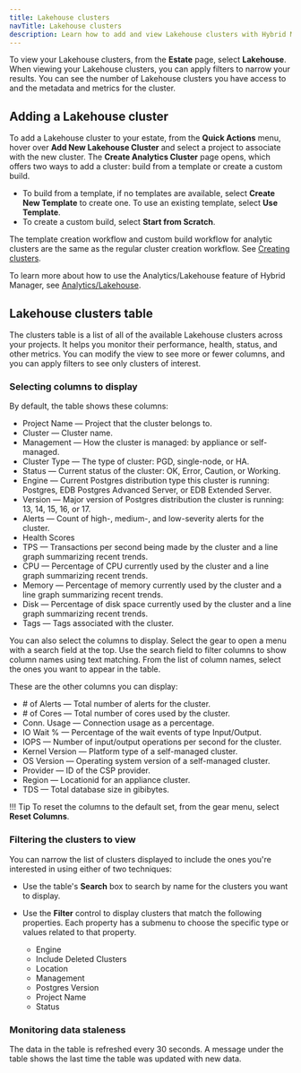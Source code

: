 ```yaml
---
title: Lakehouse clusters
navTitle: Lakehouse clusters
description: Learn how to add and view Lakehouse clusters with Hybrid Manager.
---
```


To view your Lakehouse clusters, from the **Estate** page, select **Lakehouse**. When viewing your Lakehouse clusters, you can apply filters to narrow your results. You can see the number of Lakehouse clusters you have access to and the metadata and metrics for the cluster.

## Adding a Lakehouse cluster

To add a Lakehouse cluster to your estate, from the **Quick Actions** menu, hover over **Add New Lakehouse Cluster** and select a project to associate with the new cluster. The **Create Analytics Cluster** page opens, which offers two ways to add a cluster: build from a template or create a custom build.

- To build from a template, if no templates are available, select **Create New Template** to create one. To use an existing template, select **Use Template**.
- To create a custom build, select **Start from Scratch**.

The template creation workflow and custom build workflow for analytic clusters are the same as the regular cluster creation workflow. See [Creating clusters](../cluster_management/create-clusters/).

To learn more about how to use the Analytics/Lakehouse feature of Hybrid Manager, see [Analytics/Lakehouse](../../analytics/).

## Lakehouse clusters table

The clusters table is a list of all of the available Lakehouse clusters across your projects. It helps you monitor their performance, health, status, and other metrics. You can modify the view to see more or fewer columns, and you can apply filters to see only clusters of interest.

### Selecting columns to display

By default, the table shows these columns:

- Project Name &mdash; Project that the cluster belongs to.
- Cluster &mdash; Cluster name.
- Management &mdash; How the cluster is managed: by appliance or self-managed.
- Cluster Type &mdash; The type of cluster: PGD, single-node, or HA.
- Status &mdash; Current status of the cluster: OK, Error, Caution, or Working.
- Engine &mdash; Current Postgres distribution type this cluster is running: Postgres, EDB Postgres Advanced Server, or EDB Extended Server.
- Version &mdash; Major version of Postgres distribution the cluster is running: 13, 14, 15, 16, or 17.
- Alerts &mdash; Count of high-, medium-, and low-severity alerts for the cluster.
- Health Scores
- TPS &mdash; Transactions per second being made by the cluster and a line graph summarizing recent trends.
- CPU  &mdash; Percentage of CPU currently used by the cluster and a line graph summarizing recent trends.
- Memory &mdash; Percentage of memory currently used by the cluster and a line graph summarizing recent trends.
- Disk &mdash; Percentage of disk space currently used by the cluster and a line graph summarizing recent trends.
- Tags &mdash; Tags associated with the cluster.

You can also select the columns to display. Select the gear to open a menu with a search field at the top. Use the search field to filter columns to show column names using text matching. From the list of column names, select the ones you want to appear in the table. 

These are the other columns you can display:

- \# of Alerts &mdash; Total number of alerts for the cluster.
- \# of Cores &mdash; Total number of cores used by the cluster.
- Conn. Usage &mdash; Connection usage as a percentage.
- IO Wait % &mdash; Percentage of the wait events of type Input/Output.
- IOPS &mdash; Number of input/output operations per second for the cluster.
- Kernel Version &mdash; Platform type of a self-managed cluster.
- OS Version &mdash; Operating system version of a self-managed cluster.
- Provider &mdash; ID of the CSP provider.
- Region &mdash; Locationid for an appliance cluster.
- TDS &mdash; Total database size in gibibytes.

!!! Tip
    To reset the columns to the default set, from the gear menu, select **Reset Columns**.

### Filtering the clusters to view

You can narrow the list of clusters displayed to include the ones you're interested in using either of two techniques: 

- Use the table's **Search** box to search by name for the clusters you want to display.
- Use the **Filter** control to display clusters that match the following properties. Each property has a submenu to choose the specific type or values related to that property.

    - Engine
    - Include Deleted Clusters
    - Location
    - Management
    - Postgres Version
    - Project Name
    - Status

### Monitoring data staleness

The data in the table is refreshed every 30 seconds. A message under the table shows the last time the table was updated with new data.